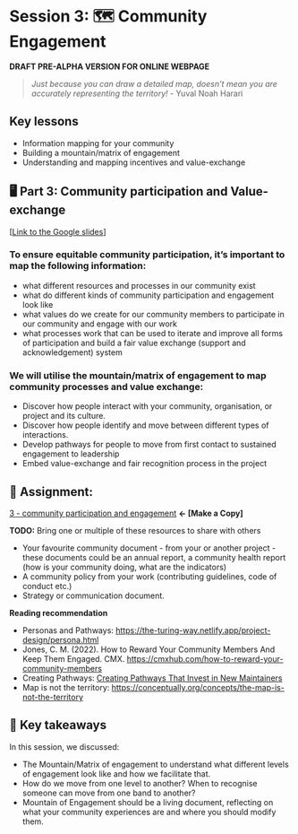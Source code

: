 # Session 3: 🗺 Community Engagement

**DRAFT PRE-ALPHA VERSION FOR ONLINE WEBPAGE**

> *Just because you can draw a detailed map, doesn’t mean you are accurately representing the territory!* - Yuval Noah Harari

## Key lessons
* Information mapping for your community
* Building a mountain/matrix of engagement
* Understanding and mapping incentives and value-exchange

## 🖥 Part 3: Community participation and Value-exchange

[[Link to the Google slides](https://docs.google.com/presentation/d/11LH1edg_0srL2ibTl2mVnsICIydtT0i2WC93TsjacsM/edit#slide=id.g13faa93073d_0_1507)]

### To ensure equitable community participation, it's important to map the following information:

* what different resources and processes in our community exist
* what do different kinds of community participation and engagement look like
* what values do we create for our community members to participate in our community and engage with our work
* what processes work that can be used to iterate and improve all forms of participation and build a fair value exchange (support and acknowledgement) system

### We will utilise the mountain/matrix of engagement to map community processes and  value exchange:

* Discover how people interact with your community, organisation, or project and its culture.
* Discover how people identify and move between different types of interactions.
* Develop pathways for people to move from first contact to sustained engagement to leadership
* Embed value-exchange and fair recognition process in the project

## 📝 **Assignment:**

[3 - community participation and engagement ](https://docs.google.com/document/d/1JtsNwZUHtSfKQKeyR36e97tgN8BR-MQEMx2MHNtBsYI/edit#) **← [Make a Copy]**

**TODO:** Bring one or multiple of these resources to share with others

* Your favourite community document - from your or another project - these documents could be an annual report, a community health report (how is your community doing, what are the indicators)
* A community policy from your work (contributing guidelines, code of conduct etc.) 
* Strategy or communication document.

**Reading recommendation**

* Personas and Pathways: [https://the-turing-way.netlify.app/project-design/persona.html](https://the-turing-way.netlify.app/project-design/persona.html)
* Jones, C. M. (2022). How to Reward Your Community Members And Keep Them Engaged. CMX. [https://cmxhub.com/how-to-reward-your-community-members](https://cmxhub.com/how-to-reward-your-community-members)
* Creating Pathways: [Creating Pathways That Invest in New Maintainers](https://medium.com/@abbycabs/creating-pathways-that-invest-in-new-maintainers-8ffb52e09681)
* Map is not the territory: [https://conceptually.org/concepts/the-map-is-not-the-territory](https://conceptually.org/concepts/the-map-is-not-the-territory)

## 🏡 Key takeaways

In this session, we discussed:

* The Mountain/Matrix of engagement to understand what different levels of engagement look like and how we facilitate that.
* How do we move from one level to another? When to recognise someone can move from one band to another?
* Mountain of Engagement should be a living document, reflecting on what your community experiences are and where you should modify them.